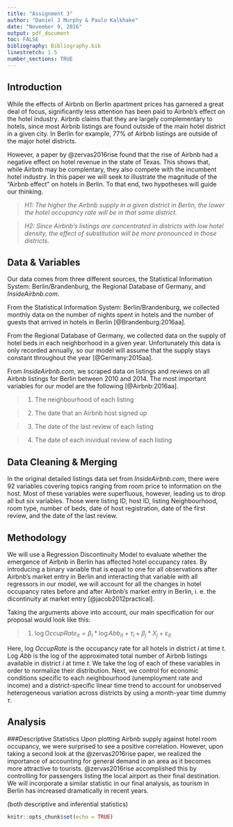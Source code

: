 ```yaml
---
title: "Assignment 3"
author: "Daniel J Murphy & Paulo Kalkhake"
date: "November 9, 2016"
output: pdf_document
toc: FALSE
bibliography: Bibliography.bib
linestretch: 1.5
number_sections: TRUE
---
```



## Introduction

While the effects of Airbnb on Berlin apartment prices has garnered a great deal of focus, significantly less attention has been paid to Airbnb's effect on the hotel industry. Airbnb claims that they are largely complementary to hotels, since most Airbnb listings are found outside of the main hotel district in a given city. In Berlin for example, 77% of Airbnb listings are outside of the major hotel districts. 

However, a paper by @zervas2016rise found that the rise of Airbnb had a negative effect on hotel revenue in the state of Texas. This shows that, while Airbnb may be complentary, they also compete with the incumbent hotel industry. In this paper we will seek to illustrate the magnitude of the "Airbnb effect" on hotels in Berlin. To that end, two hypotheses will guide our thinking. 

> *H1: The higher the Airbnb supply in a given district in Berlin, the lower the hotel occupancy rate will be in that same district.*

> *H2: Since Airbnb's listings are concentrated in districts with low hotel density, the effect of substitution will be more pronounced in those districts.*

## Data & Variables

Our data comes from three different sources, the Statistical Information System: Berlin/Brandenburg, the Regional Database of Germany, and *InsideAirbnb.com*. 

From the Statistical Information System: Berlin/Brandenburg, we collected monthly data on the number of nights spent in hotels and the number of guests that arrived in hotels in Berlin [@Brandenburg:2016aa].

From the Regional Database of Germany, we collected data on the supply of hotel beds in each neighborhood in a given year. Unfortunately this data is only recorded annually, so our model will assume that the supply stays constant throughout the year [@Germany:2015aa].

From *InsideAirbnb.com*, we scraped data on listings and reviews on all Airbnb listings for Berlin between 2010 and 2014. The most important variables for our model are the following [@Airbnb:2016aa].

> 1. The neighbourhood of each listing

> 2. The date that an Airbnb host signed up

> 3. The date of the last review of each listing

> 4. The date of each inividual review of each listing

## Data Cleaning & Merging

In the original detailed listings data set from *InsideAirbnb.com*, there were 92 variables covering topics ranging from room price to information on the host. Most of these variables were superfluous, however, leading us to drop all but six variables. Those were listing ID, host ID, listing Neighbourhood, room type, number of beds, date of host registration, date of the first review, and the date of the last review. 

## Methodology

We will use a Regression Discontinuity Model to evaluate whether the emergence of Airbnb in Berlin has affected hotel occupancy rates. By introducing a binary variable that is equal to one for all observations after Airbnb's market entry in Berlin and interacting that variable with all regressors in our model, we will account for all the changes in hotel occupancy rates before and after Airbnb's market entry in Berlin, i. e. the dicontinuity at market entry [@jacob2012practical]. 

Taking the arguments above into account, our main specification for our proposal would look like this:

> (1) ${\log OccupRate}_{it} = \beta _i * \log Abb_{it} + \tau _i + \beta _j * X_j + \varepsilon _{it}$

Here, log *OccupRate* is the occupancy rate for all hotels in district *i* at time *t*. Log *Abb* is the log of the approximated total number of Airbnb listings available in district *i* at time *t*. We take the log of each of these variables in order to normalize their distribution. Next, we control for economic conditions specific to each neighbourhood (unemployment rate and income) and a district-specific linear time trend to account for unobserved heterogeneous variation across districts by using a month-year time dummy *$\tau$*.

## Analysis

###Descriptive Statistics
Upon plotting Airbnb supply against hotel room occupancy, we were surprised to see a positive correlation. However, upon taking a second look at the @zervas2016rise paper, we realized the importance of accounting for general demand in an area as it becomes more attractive to tourists. @zervas2016rise accomplished this by controlling for passengers listing the local airport as their final destination. We will incorporate a similar statistic in our final analysis, as tourism in Berlin has increased dramatically in recent years. 

(both descriptive and inferential statistics)


```r
knitr::opts_chunk$set(echo = TRUE)
```



